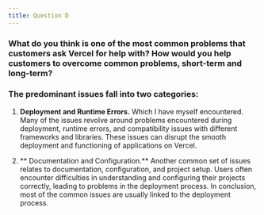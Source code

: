 ```yaml
---
title: Question D
---
```


### What do you think is one of the most common problems that customers ask Vercel for help with? How would you help customers to overcome common problems, short-term and long-term?


### The predominant issues fall into two categories:

1.  **Deployment and Runtime Errors.**
 Which I have myself encountered.  
 Many of the issues revolve around problems encountered during deployment, runtime errors, and compatibility issues with different frameworks and libraries. These issues can disrupt the smooth deployment and functioning of applications on Vercel.

2.  ** Documentation and Configuration.**
 Another common set of issues relates to documentation, configuration, and project setup. Users often encounter difficulties in understanding and configuring their projects correctly, leading to problems in the deployment process.
In conclusion, most of the common issues are usually linked to the deployment process.
